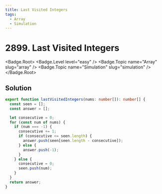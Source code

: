 ```yaml
---
title: Last Visited Integers
tags:
  - Array
  - Simulation
---
```


# 2899. Last Visited Integers

<Badge.Root>
  <Badge.Level level="easy" />
  <Badge.Topic name="Array" slug="array" />
  <Badge.Topic name="Simulation" slug="simulation" />
</Badge.Root>

## Solution

```typescript filename="solution.ts" copy
export function lastVisitedIntegers(nums: number[]): number[] {
  const seen = [];
  const answer = [];

  let consecutive = 0;
  for (const num of nums) {
    if (num === -1) {
      consecutive += 1;
      if (consecutive <= seen.length) {
        answer.push(seen[seen.length - consecutive]);
      } else {
        answer.push(-1);
      }
    } else {
      consecutive = 0;
      seen.push(num);
    }
  }
  return answer;
}
```

<ProblemLink
  codingSite="leetcode"
  href="https://leetcode.com/problems/last-visited-integers"
  title="Last Visited Integers"
/>

